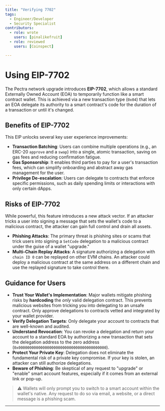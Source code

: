 ```yaml
---
title: "Verifying 7702"
tags:
  - Engineer/Developer
  - Security Specialist
contributors:
  - role: wrote
    users: [pinalikefruit]
  - role: reviewed
    users: [Coinspect]

---
```



<TagProvider>
<TagFilter />

# Using EIP-7702

<TagList tags={frontmatter.tags} />
<AttributionList contributors={frontmatter.contributors} />

The Pectra network upgrade introduces **EIP-7702**, which allows a standard Externally Owned Account (EOA) to temporarily function like a smart contract wallet. This is achieved via a new transaction type (`0x04`) that lets an EOA delegate its authority to a smart contract's code for the duration of a transaction or until it's changed.

## Benefits of EIP-7702

This EIP unlocks several key user experience improvements:

- **Transaction Batching**: Users can combine multiple operations (e.g., an ERC-20 `approve` and a `swap`) into a single, atomic transaction, saving on gas fees and reducing confirmation fatigue.
- **Gas Sponsorship**: It enables third parties to pay for a user's transaction fees, which can simplify onboarding and abstract away gas management for the user.
- **Privilege De-escalation**: Users can delegate to contracts that enforce specific permissions, such as daily spending limits or interactions with only certain dApps.

## Risks of EIP-7702

While powerful, this feature introduces a new attack vector. If an attacker tricks a user into signing a message that sets the wallet's code to a malicious contract, the attacker can gain full control and drain all assets.

- **Phishing Attacks**: The primary threat is phishing sites or scams that trick users into signing a `SetCode` delegation to a malicious contract under the guise of a wallet "upgrade."
- **Multi-Chain Replay Attacks**: A signature authorizing a delegation with `chain ID 0` can be replayed on other EVM chains. An attacker could deploy a malicious contract at the same address on a different chain and use the replayed signature to take control there.

## Guidance for Users

- **Trust Your Wallet's Implementation**: Major wallets mitigate phishing risks by **hardcoding** the *only* valid delegation contract. This prevents malicious websites from tricking you into delegating to an unsafe contract. Only approve delegations to contracts vetted and integrated by your wallet provider.
- **Verify Delegation Targets**: Only delegate your account to contracts that are well-known and audited.
- **Understand Revocation**: You can revoke a delegation and return your account to a standard EOA by authorizing a new transaction that sets the delegation address to the zero address (`0x0000000000000000000000000000000000000000`).
- **Protect Your Private Key**: Delegation does not eliminate the fundamental risk of a private key compromise. If your key is stolen, an attacker can still authorize delegations.
- **Beware of Phishing**: Be skeptical of any request to "upgrade" or "enable" smart account features, especially if it comes from an external link or pop-up.

> ⚠️ Wallets will only prompt you to switch to a smart account within the wallet's native. Any request to do so via email, a website, or a direct message is a phishing scam.

---

</TagProvider>
<ContributeFooter />